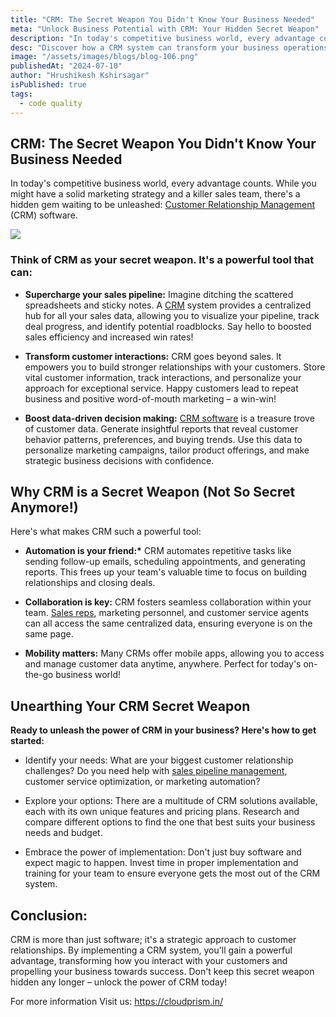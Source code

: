 ```yaml
---
title: "CRM: The Secret Weapon You Didn't Know Your Business Needed"
meta: "Unlock Business Potential with CRM: Your Hidden Secret Weapon"
description: "In today's competitive business world, every advantage counts. While you might have a solid marketing strategy and a killer sales team, there's a hidden gem waiting to be unleashed: Customer Relationship Management (CRM) software."
desc: "Discover how a CRM system can transform your business operations, enhance customer relationships, and drive growth."
image: "/assets/images/blogs/blog-106.png"
publishedAt: "2024-07-10"
author: "Hrushikesh Kshirsagar"
isPublished: true
tags:
  - code quality
---
```


## CRM: The Secret Weapon You Didn't Know Your Business Needed

In today's competitive business world, every advantage counts. While you might have a solid marketing strategy and a killer sales team, there's a hidden gem waiting to be unleashed: [Customer Relationship Management](https://cloudprism.in/) (CRM) software.

<Image src="/assets/images/blogs/blog-107.png" />

### Think of CRM as your secret weapon. It's a powerful tool that can:

- **Supercharge your sales pipeline:** Imagine ditching the scattered spreadsheets and sticky notes. A [CRM](https://cloudprism.in/) system provides a centralized hub for all your sales data, allowing you to visualize your pipeline, track deal progress, and identify potential roadblocks. Say hello to boosted sales efficiency and increased win rates!

- **Transform customer interactions:** CRM goes beyond sales. It empowers you to build stronger relationships with your customers. Store vital customer information, track interactions, and personalize your approach for exceptional service. Happy customers lead to repeat business and positive word-of-mouth marketing – a win-win!

- **Boost data-driven decision making:** [CRM software](https://cloudprism.in) is a treasure trove of customer data. Generate insightful reports that reveal customer behavior patterns, preferences, and buying trends. Use this data to personalize marketing campaigns, tailor product offerings, and make strategic business decisions with confidence.

## Why CRM is a Secret Weapon (Not So Secret Anymore!)

Here's what makes CRM such a powerful tool:

- **Automation is your friend:\*** CRM automates repetitive tasks like sending follow-up emails, scheduling appointments, and generating reports. This frees up your team's valuable time to focus on building relationships and closing deals.

- **Collaboration is key:** CRM fosters seamless collaboration within your team. [Sales reps](https://cloudprism.in), marketing personnel, and customer service agents can all access the same centralized data, ensuring everyone is on the same page.

- **Mobility matters:** Many CRMs offer mobile apps, allowing you to access and manage customer data anytime, anywhere. Perfect for today's on-the-go business world!

## Unearthing Your CRM Secret Weapon

**Ready to unleash the power of CRM in your business? Here's how to get started:**

- Identify your needs: What are your biggest customer relationship challenges? Do you need help with [sales pipeline management](https://cloudprism.in), customer service optimization, or marketing automation?

- Explore your options: There are a multitude of CRM solutions available, each with its own unique features and pricing plans. Research and compare different options to find the one that best suits your business needs and budget.

- Embrace the power of implementation: Don't just buy software and expect magic to happen. Invest time in proper implementation and training for your team to ensure everyone gets the most out of the CRM system.

## Conclusion:

CRM is more than just software; it's a strategic approach to customer relationships. By implementing a CRM system, you'll gain a powerful advantage, transforming how you interact with your customers and propelling your business towards success. Don't keep this secret weapon hidden any longer – unlock the power of CRM today!

For more information Visit us: [https://cloudprism.in/ ](https://cloudprism.in/)
